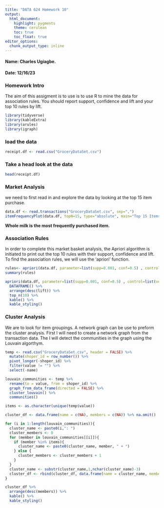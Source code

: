 ---
title: "DATA 624 Homework 10"
output:
  html_document:
    highlight: pygments
    theme: cerulean
    toc: true
    toc_float: true
editor_options: 
  chunk_output_type: inline
---

#### Name: Charles Ugiagbe.
#### Date: 12/16/23


###   Homework Intro 
The aim of this assigment is to use  is to use R to mine the data for association rules. You should report support, confidence and lift and your top 10 rules by lift.

```{r message=FALSE, warning=FALSE}
library(tidyverse)
library(kableExtra)
library(arules)
library(igraph)
```


### load the data

```{r}
receipt.df <- read.csv("GroceryDataSet.csv")
```


### Take a head look at the data
```{r}
head(receipt.df)
```

### Market Analysis
we need to first read in and explore the data by looking at the top 15 item purchase.

```{r}
data.df <- read.transactions("GroceryDataSet.csv", sep=",")
itemFrequencyPlot(data.df, topN=15, type="absolute", main="Top 15 Items", col=rainbow(15))
```
**Whole milk is the most frequently purchased item.**


### Association Rules

In order to complete this market basket analysis, the Apriori algorithm is initiated to print out the top 10 rules with their support, confidence and lift.
To find the association rules, we will use the ‘apriori’ function.

```{r}
rules<- apriori(data.df, parameter=list(supp=0.001, conf=0.5) , control=list(verbose=FALSE))
summary(rules)
```

```{r}
apriori(data.df, parameter=list(supp=0.001, conf=0.5) , control=list(verbose=FALSE)) %>%
  DATAFRAME() %>%
  arrange(desc(lift)) %>%
  top_n(10) %>%
  kable() %>%
  kable_styling()
```

### Cluster Analysis

We are to look for item groupings. A network graph can be use to preform the cluster analysis. First I will need to create a network graph from the transaction data. The I will detect the communities in the graph using the Louvain algorthym.

```{r}
temp <- read.csv("GroceryDataSet.csv", header = FALSE) %>%
  mutate(shoper_id = row_number()) %>%
  pivot_longer(-shoper_id) %>%
  filter(value != "") %>%
  select(-name)

louvain_communities <- temp %>%
  rename(to = value, from = shoper_id) %>%
  graph_from_data_frame(directed = FALSE) %>%
  cluster_louvain() %>%
  communities()
```


```{r}
items <- as.character(unique(temp$value))

cluster_df <- data.frame(name = c(NA), members = c(NA)) %>% na.omit()

for (i in 1:length(louvain_communities)){
  cluster_name <- paste0(i,": ")
  cluster_members <- 0
  for (member in louvain_communities[[i]]){
    if (member %in% items){
      cluster_name <- paste0(cluster_name, member, " + ")
    } else {
      cluster_members <- cluster_members + 1
    }
  }
  cluster_name <- substr(cluster_name,1,nchar(cluster_name)-3)
  cluster_df <- rbind(cluster_df, data.frame(name = cluster_name, members = cluster_members))
}

cluster_df %>%
  arrange(desc(members)) %>%
  kable() %>%
  kable_styling()
```



